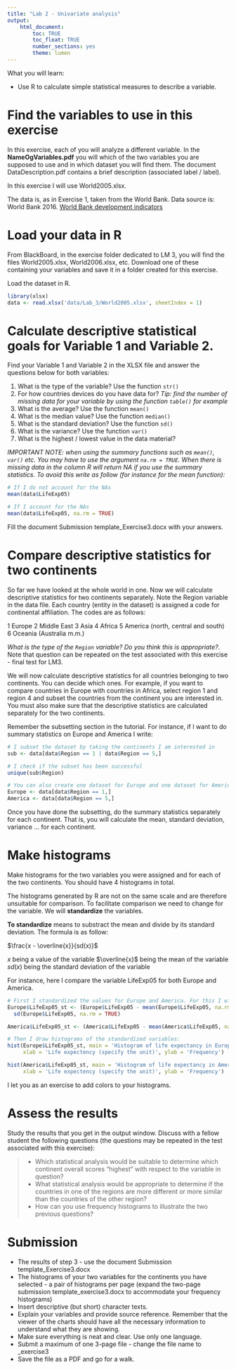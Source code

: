 ```yaml
---
title: "Lab 2 - Univariate analysis"
output: 
    html_document:
        toc: TRUE
        toc_float: TRUE
        number_sections: yes
        theme: lumen
---
```


What you will learn:

- Use R to calculate simple statistical measures to describe a variable.


# Find the variables to use in this exercise 

In this exercise, each of you will analyze a different variable. In the **NameOgVariables.pdf** you will which of the two variables you are supposed to use and in which dataset you will find them. The document DataDescription.pdf contains a brief description (associated label / label). 

In this exercise I will use World2005.xlsx.

The data is, as in Exercise 1, taken from the World Bank. Data source is:
World Bank 2016. [World Bank development indicators](http://data.worldbank.org/indicator)

# Load your data in R

From BlackBoard, in the exercise folder dedicated to LM 3, you will find the files World2005.xlsx, World2006.xlsx, etc. Download one of these containing your variables and save it in a folder created for this exercise.

Load the dataset in R.

```r
library(xlsx)
data <- read.xlsx('data/Lab_3/World2005.xlsx', sheetIndex = 1)
```

# Calculate descriptive statistical goals for Variable 1 and Variable 2.

Find your Variable 1 and Variable 2 in the XLSX file and answer the questions below for both variables:

1. What is the type of the variable? Use the function `str()`
2. For how countries devices do you have data for? *Tip: find the number of missing data for your variable by using the function `table()` for example*
3. What is the average? Use the function `mean()`
4. What is the median value? Use the function `median()`
5. What is the standard deviation? Use the function `sd()`
6. What is the variance? Use the function `var()`
7. What is the highest / lowest value in the data material?

*IMPORTANT NOTE: when using the summary functions such as `mean()`, `var()` etc. You may have to use the argument `na.rm = TRUE`. When there is missing data in the column R will return NA if you use the summary statistics. To avoid this write as follow (for instance for the mean function): *

```r
# If I do not account for the NAs
mean(data$LifeExp05)

# If I account for the NAs
mean(data$LifeExp05, na.rm = TRUE)
```

Fill the document Submission template_Exercise3.docx with your answers.

# Compare descriptive statistics for two continents

So far we have looked at the whole world in one. Now we will calculate descriptive statistics for two continents separately. Note the Region variable in the data file. Each country (entity in the dataset) is assigned a code for continental affiliation. The codes are as follows:

1 Europe
2 Middle East
3	Asia
4	Africa
5	America (north, central and south)
6	Oceania (Australia m.m.)

*What is the type of the `Region` variable? Do you think this is appropriate?*. Note that question can be repeated on the test associated with this exercise - final test for LM3.

We will now calculate descriptive statistics for all countries belonging to two continents. You can decide which ones. For example, if you want to compare countries in Europe with countries in Africa, select region 1 and region 4 and subset the countries from the continent you are interested in. You must also make sure that the descriptive statistics are calculated separately for the two continents.

Remember the subsetting section in the tutorial. For instance, if I want to do summary statistics on Europe and America I write:

```r
# I subset the dataset by taking the continents I am interested in
sub <- data[data$Region == 1 | data$Region == 5,]

# I check if the subset has been successful
unique(sub$Region)

# You can also create one dataset for Europe and one dataset for America:
Europe <- data[data$Region == 1,]
America <- data[data$Region == 5,]
```

Once you have done the subsetting, do the summary statistics separately for each continent. That is, you will calculate the mean, standard deviation, variance ... for each continent. 

# Make histograms

Make histograms for the two variables you were assigned and for each of the two continents. You should have 4 histograms in total.

The histograms generated by R are not on the same scale and are therefore unsuitable for comparison. To facilitate comparison we need to change for the variable. We will **standardize** the variables.

**To standardize** means to substract the mean and divide by its standard deviation. The formula is as follow:

$\frac{x - \overline{x}}{sd(x)}$

$x$ being a value of the variable
$\overline{x}$ being the mean of the variable
$sd(x)$ being the standard deviation of the variable

For instance, here I compare the variable LifeExp05 for both Europe and America.

```r
# First I standardized the values for Europe and America. For this I will create two vectors representing the standardized variables
Europe$LifeExp05_st <- (Europe$LifeExp05 - mean(Europe$LifeExp05, na.rm = TRUE)) /
  sd(Europe$LifeExp05, na.rm = TRUE)

America$LifeExp05_st <- (America$LifeExp05 - mean(America$LifeExp05, na.rm = TRUE)) / sd(America$LifeExp05, na.rm = TRUE)

# Then I draw histograms of the standardized variables:
hist(Europe$LifeExp05_st, main = 'Histogram of life expectancy in Europe in 2005', 
     xlab = 'Life expectency (specify the unit)', ylab = 'Frequency')

hist(America$LifeExp05_st, main = 'Histogram of life expectancy in America in 2005', 
     xlab = 'Life expectency (specify the unit)', ylab = 'Frequency')
```

I let you as an exercise to add colors to your histograms.

# Assess the results

Study the results that you get in the output window. Discuss with a fellow student the following questions (the questions may be repeated in the test associated with this exercise):

> * Which statistical analysis would be suitable to determine which continent overall scores “highest” with respect to the variable in question?
> * What statistical analysis would be appropriate to determine if the countries in one of the regions are more different or more similar than the countries of the other region?
> * How can you use frequency histograms to illustrate the two previous questions?

# Submission

- The results of step 3 - use the document Submission template_Exercise3.docx
- The histograms of your two variables for the continents you have selected - a pair of  histograms per page (expand the two-page submission template_exercise3.docx to accommodate your frequency histograms)
- Insert descriptive (but short) character texts.
- Explain your variables and provide source reference. Remember that the viewer of the charts should have all the necessary information to understand what they are showing.
- Make sure everything is neat and clear. Use only one language.
- Submit a maximum of one 3-page file - change the file name to <your name> _exercise3
- Save the file as a PDF and go for a walk.
